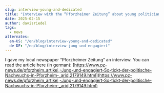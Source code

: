 ```yaml
---
slug: interview-young-and-dedicated
title: "Interview with the “Pforzheimer Zeitung” about young politicians"
date: 2025-02-15
author: davisriedel
tags:
  - news
alternates:
  en-US: "/en/blog/interview-young-and-dedicated"
  de-DE: "/en/blog/interview-jung-und-engagiert"
---
```

I gave my local newspaper “Pforzheimer Zeitung” an interview. You can read the article here (in german): [https://www.pz-news.de/pforzheim_artikel,-Jung-und-engagiert-So-tickt-der-politische-Nachwuchs-in-Pforzheim-_arid,2179149.html](https://www.pz-news.de/pforzheim_artikel,-Jung-und-engagiert-So-tickt-der-politische-Nachwuchs-in-Pforzheim-_arid,2179149.html)
